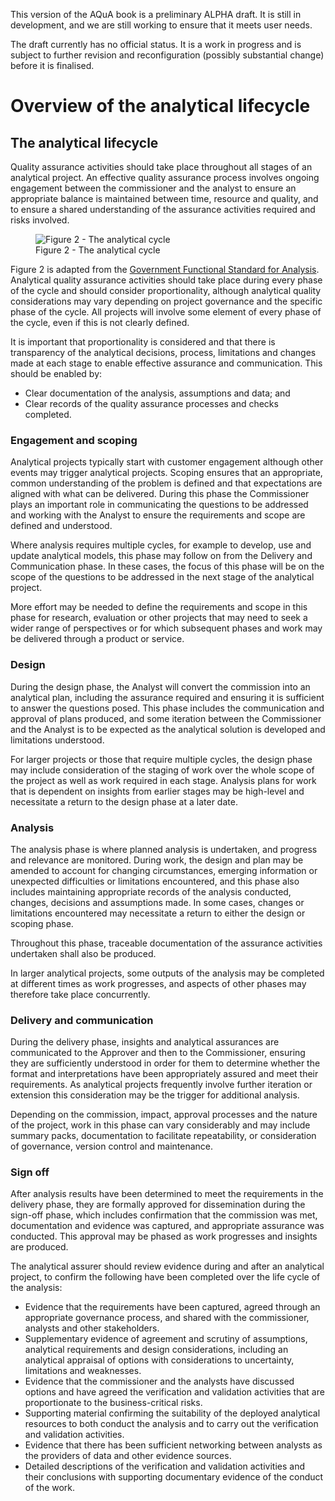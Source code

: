 ::: {.callout-important}
This version of the AQuA book is a preliminary ALPHA draft.  It is still in development, and we are still working to ensure that it meets user needs. 

The draft currently has no official status. It is a work in progress and is subject to further revision and reconfiguration (possibly substantial change) before it is finalised. 
:::

# Overview of the analytical lifecycle

## The analytical lifecycle

Quality assurance activities should take place throughout all stages of an analytical project. An effective quality assurance process involves ongoing engagement between the commissioner and the analyst to ensure an appropriate balance is maintained between time, resource and quality, and to ensure a shared understanding of the assurance activities required and risks involved.

![Figure 2 - The analytical cycle](analytical_lifecycle.jpg){fig-alt="This diagram shows the cycle of activities that make up a typical analytical workflow and shows how these map to the chapters of the AQuA Book. The cycle moves from the start point to engagement and scoping, then design, analysis and finally delivery and communication. After the final stage the cycle either ends at sign off or returns to the engagement and scoping stage. The figure explains that the cycle is often iterative."}

Figure 2 is adapted from the [Government Functional Standard for Analysis](https://www.gov.uk/government/publications/government-analysis-functional-standard--2). Analytical quality assurance activities should take place during every phase of the cycle and should consider proportionality, although analytical quality considerations may vary depending on project governance and the specific phase of the cycle. All projects will involve some element of every phase of the cycle, even if this is not clearly defined.

It is important that proportionality is considered and that there is transparency of the analytical decisions, process, limitations and changes made at each stage to enable effective assurance and communication. This should be enabled by:  

* Clear documentation of the analysis, assumptions and data; and
* Clear records of the quality assurance processes and checks completed.

### Engagement and scoping

Analytical projects typically start with customer engagement although other events may trigger analytical projects. Scoping ensures that an appropriate, common understanding of the problem is defined and that expectations are aligned with what can be delivered. During this phase the Commissioner plays an important role in communicating the questions to be addressed and working with the Analyst to ensure the requirements and scope are defined and understood. 

Where analysis requires multiple cycles, for example to develop, use and update analytical models, this phase may follow on from the Delivery and Communication phase. In these cases, the focus of this phase will be on the scope of the questions to be addressed in the next stage of the analytical project. 

More effort may be needed to define the requirements and scope in this phase for research, evaluation or other projects that may need to seek a wider range of perspectives or for which subsequent phases and work may be delivered through a product or service.

### Design

During the design phase, the Analyst will convert the commission into an analytical plan, including the assurance required and ensuring it is sufficient to answer the questions posed. This phase includes the communication and approval of plans produced, and some iteration between the Commissioner and the Analyst is to be expected as the analytical solution is developed and limitations understood.  

For larger projects or those that require multiple cycles, the design phase may include consideration of the staging of work over the whole scope of the project as well as work required in each stage. Analysis plans for work that is dependent on insights from earlier stages may be high-level and necessitate a return to the design phase at a later date.

### Analysis

The analysis phase is where planned analysis is undertaken, and progress and relevance are monitored. During work, the design and plan may be amended to account for changing circumstances, emerging information or unexpected difficulties or limitations encountered, and this phase also includes maintaining appropriate records of the analysis conducted, changes, decisions and assumptions made. In some cases, changes or limitations encountered may necessitate a return to either the design or scoping phase. 

Throughout this phase, traceable documentation of the assurance activities undertaken shall also be produced. 

In larger analytical projects, some outputs of the analysis may be completed at different times as work progresses, and aspects of other phases may therefore take place concurrently.

### Delivery and communication

During the delivery phase, insights and analytical assurances are communicated to the Approver and then to the Commissioner, ensuring they are sufficiently understood in order for them to determine whether the format and interpretations have been appropriately assured and meet their requirements. As analytical projects frequently involve further iteration or extension this consideration may be the trigger for additional analysis. 

Depending on the commission, impact, approval processes and the nature of the project, work in this phase can vary considerably and may include summary packs, documentation to facilitate repeatability, or consideration of governance, version control and maintenance.

### Sign off

After analysis results have been determined to meet the requirements in the delivery phase, they are formally approved for dissemination during the sign-off phase, which includes confirmation that the commission was met, documentation and evidence was captured, and appropriate assurance was conducted. This approval may be phased as work progresses and insights are produced.

The analytical assurer should review evidence during and after an analytical project, to confirm the following have been completed over the life cycle of the analysis:  

* Evidence that the requirements have been captured, agreed through an appropriate governance process, and shared with the commissioner, analysts and other stakeholders.      
* Supplementary evidence of agreement and scrutiny of assumptions, analytical requirements and design considerations, including an analytical appraisal of options with considerations to uncertainty, limitations and weaknesses.      
* Evidence that the commissioner and the analysts have discussed options and have agreed the verification and validation activities that are proportionate to the business-critical risks.      
* Supporting material confirming the suitability of the deployed analytical resources to both conduct the analysis and to carry out the verification and validation activities.    
* Evidence that there has been sufficient networking between analysts as the providers of data and other evidence sources.    
* Detailed descriptions of the verification and validation activities and their conclusions with supporting documentary evidence of the conduct of the work.    

